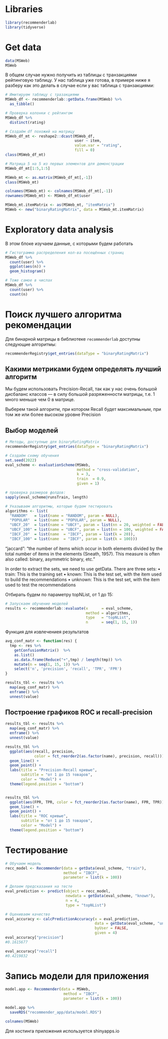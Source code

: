 # Libraries

```r
library(recommenderlab)
library(tidyverse)
```

# Get data

```r
data(MSWeb)
MSWeb
```

В общем случае нужно получить из таблицы с транзакциями рейтинговую таблицу. 
У нас таблица уже готова, в примере ниже я разберу как это делать в случае если у вас таблица с транзакциями:
```r
# Имитируем таблицу с тразакциями
MSWeb_df <- recommenderlab::getData.frame(MSWeb) %>% 
  as_tibble()

# Проверка колонки с рейтингом
MSWeb_df %>% 
  distinct(rating)

# Создаём df похожий на матрицу
MSWeb_df_mt <- reshape2::dcast(MSWeb_df, 
                               user ~ item,
                               value.var = "rating",
                               fill = 0)
class(MSWeb_df_mt)

# Матрица 5 на 5 из первых элементов для демонстрации
MSWeb_df_mt[1:5,1:5]

MSWeb_mt <- as.matrix(MSWeb_df_mt[,-1])
class(MSWeb_mt)

colnames(MSWeb_mt) <- colnames(MSWeb_df_mt[,-1])
rownames(MSWeb_mt) <- MSWeb_df_mt$user

MSWeb_mt.itemMatrix <- as(MSWeb_mt, "itemMatrix")
MSWeb <- new("binaryRatingMatrix", data = MSWeb_mt.itemMatrix)
```

# Exploratory data analysis
В этом блоке изучаем данные, с которыми будем работать
```r
# Гистограмма распределения кол-ва посещённых страниц
MSWeb_df %>% 
  count(user) %>% 
  ggplot(aes(n)) +
  geom_histogram()

# Тоже самое в числах
MSWeb_df %>% 
  count(user) %>% 
  count(n)
```

# Поиск лучшего алгоритма рекомендации

Для бинарной матрицы в библиотеке `recommenderlab` доступны следующие алгоритмы:
```r
recommenderRegistry$get_entries(dataType = "binaryRatingMatrix")
```

## Какими метриками будем определять лучший алгоритм

Мы будем использовать Precision-Recall, так как у нас очень большой дисбаланс классов --- в силу большой разряженности матрицы, т.е. 1 много меньше чем 0 в матрице.

Выберем такой алгоритм, при котором Recall будет максимальным, при том же или более высоком уровне Precision


## Выбор моделей

```r
# Методы, доступные для binaryRatingMatrix
recommenderRegistry$get_entries(dataType = "binaryRatingMatrix")

# Создаём схему обучения
set.seed(2022)
eval_scheme <- evaluationScheme(MSWeb, 
                                method = "cross-validation", 
                                k = 3, 
                                train  = 0.9,
                                given = 1)

# проверка размеров фолдов:
sapply(eval_scheme@runsTrain, length)

# Указываем алгоритмы, которые будем тестировать
algorithms <- list(
  "RANDOM"   = list(name = "RANDOM", param = NULL),
  "POPULAR"  = list(name = "POPULAR", param = NULL),
  "UBCF_20"  = list(name = "UBCF", param = list(nn = 20, weighted = FALSE)),
  "UBCF_100" = list(name = "UBCF", param = list(nn = 100, weighted = FALSE)),
  "IBCF_20"  = list(name  = "IBCF", param = list(k = 20)),
  "IBCF_100" = list(name  = "IBCF", param = list(k = 100)))
```



"jaccard":
"the number of items which occur in both elements divided by the total number of items in the elements (Sneath, 1957). This measure is often also called: binary, asymmetric binary, etc."

In order to extract the sets, we need to use getData. There are three sets:
• train: This is the training set
• known: This is the test set, with the item used to build the recommendations
• unknown: This is the test set, with the item used to test the recommendations

Отбирать будем по параметру topNList, от 1 до 15:
```r
# Запускаем обучение моделей
results <- recommenderlab::evaluate(x      = eval_scheme, 
                                    method = algorithms, 
                                    type   = "topNList", 
                                    n      = seq(1, 15, 1))
```

Функция для извлечениея результатов
```r
avg_conf_matr <- function(res) {
  tmp <- res %>%
    getConfusionMatrix()  %>%  
    as.list() 
    as.data.frame(Reduce("+",tmp) / length(tmp)) %>% 
    mutate(n = seq(1, 15, 1)) %>%
    select('n', 'precision', 'recall', 'TPR', 'FPR') 
}

results_tbl <- results %>%
  map(avg_conf_matr) %>% 
  enframe() %>%
  unnest(value)
```

## Построение графиков ROC и recall-precision

```r
results_tbl <- results %>%
  map(avg_conf_matr) %>% 
  enframe() %>%
  unnest(value)

results_tbl %>%
  ggplot(aes(recall, precision, 
             color = fct_reorder2(as.factor(name), precision, recall))) +
  geom_line() +
  geom_point() +
  labs(title = "Precision-Recall кривые", 
       subtitle = "от 1 до 15 товаров",
       color = "Model") +
  theme(legend.position = "bottom")


results_tbl %>% 
  ggplot(aes(FPR, TPR, color = fct_reorder2(as.factor(name), FPR, TPR))) +
  geom_line() +
  geom_point() +
  labs(title = "ROC кривые", 
       subtitle = "от 1 до 15 товаров",
       color = "Model") +
  theme(legend.position = "bottom")
```


# Тестирование

```r
# Обучаем модель
recc_model <- Recommender(data = getData(eval_scheme, "train"), 
                          method = "IBCF",
                          parameter = list(k = 100))

# Делаем предсказания на тесте
eval_prediction <- predict(object = recc_model,
                           newdata = getData(eval_scheme, "known"),
                           n = 4, 
                           type = "topNList")

# Оцениваем качество 
eval_accuracy <- calcPredictionAccuracy(x = eval_prediction,
                                        data = getData(eval_scheme, "unknown"), 
                                        byUser = FALSE,
                                        given = 4)
eval_accuracy["precision"]
#0.1615677

eval_accuracy["recall"]
#0.4219832
```

# Запись модели для приложения

```r
model.app <- Recommender(data = MSWeb, 
                          method = "IBCF",
                          parameter = list(k = 100))

model.app %>% 
  saveRDS("recommender_app/data/model.RDS")

colnames(MSWeb)
```

Для хостинга приложения используется shinyapps.io

